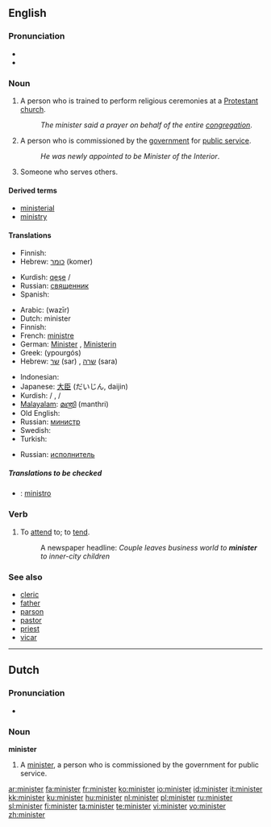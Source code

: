 {{see|Minister}}
==English==

===Pronunciation===
* {{IPA|/'mɪnɪstɜɻ/}}
* {{audio|en-us-minister.ogg|Audio (US)}}

===Noun===
{{en-noun}}

# A person who is trained to perform religious ceremonies at a [[Protestant]] [[church]].
#: ''The minister said a prayer on behalf of the entire [[congregation]]''.
# A person who is commissioned by the [[government]] for [[public service]].
#: ''He was newly appointed to be Minister of the Interior''.
# Someone who serves others.

====Derived terms====
* [[ministerial]]
* [[ministry]]

====Translations====
{{trans-top|a person who is trained to perform religious ceremonies at a Protestant church}}
* Finnish: {{t+|fi|pappi}}
* Hebrew: [[כומר]] (komer) {{m}}
{{trans-mid}}
* Kurdish: [[qeşe]] {{f}} / {{m}}
* Russian: [[священник]] {{m}}
* Spanish: {{t-|es|ministro}}
{{trans-bottom}}

{{trans-top|a person who is commissioned by the government for public service}}
* Arabic: {{ARchar|[[وزير]]}} (wazīr) {{m}}
* Dutch: minister {{m|f}}
* Finnish: {{t+|fi|ministeri}}
* French: [[ministre]] {{m|f}}
* German: [[Minister]] {{m}}, [[Ministerin]] {{f}}
* Greek: {{t|el|υπουργός|m|sc=Grek}} (ypourgós)
* Hebrew: [[שר]] (sar) {{m}}, [[שרה]] (sara) {{f}}
{{trans-mid}}
* Indonesian: {{t-|id|menteri|xs=Indonesian}}
* Japanese: [[大臣]] (だいじん, daijin)
* Kurdish: {{t|ku|wezîr}} {{f}} / {{m}}, {{t|ku|şalyar}} {{f}} / {{m}}
* [[Malayalam]]: [[മന്ത്രി]] (manthri)
* Old English: {{t-|ang|þegen|alt=þeġen|xs=Old English}}
* Russian: [[министр]] {{m}}
* Swedish: {{t-|sv|minister}}
* Turkish: {{t+|tr|bakan}}
{{trans-bottom}}

{{trans-top|someone who serves others}}
{{trans-mid}}
* Russian: [[исполнитель]] {{m}}
{{trans-bottom}}

=====Translations to be checked=====
{{checktrans}}

* {{ttbc|Interlingua}}: [[ministro]]

===Verb===
{{en-verb}}

# {{transitive}} To [[attend]] to; to [[tend]].
#: A newspaper headline: ''Couple leaves business world to '''minister''' to inner-city children''

===See also===
* [[cleric]]
* [[father]]
* [[parson]]
* [[pastor]]
* [[priest]]
* [[vicar]]

----

==Dutch==

===Pronunciation===
* {{IPA|/mi'nistər/}}

===Noun===
'''minister'''

# A [[minister]], a person who is commissioned by the government for public service.

[[ar:minister]]
[[fa:minister]]
[[fr:minister]]
[[ko:minister]]
[[io:minister]]
[[id:minister]]
[[it:minister]]
[[kk:minister]]
[[ku:minister]]
[[hu:minister]]
[[nl:minister]]
[[pl:minister]]
[[ru:minister]]
[[sl:minister]]
[[fi:minister]]
[[ta:minister]]
[[te:minister]]
[[vi:minister]]
[[vo:minister]]
[[zh:minister]]